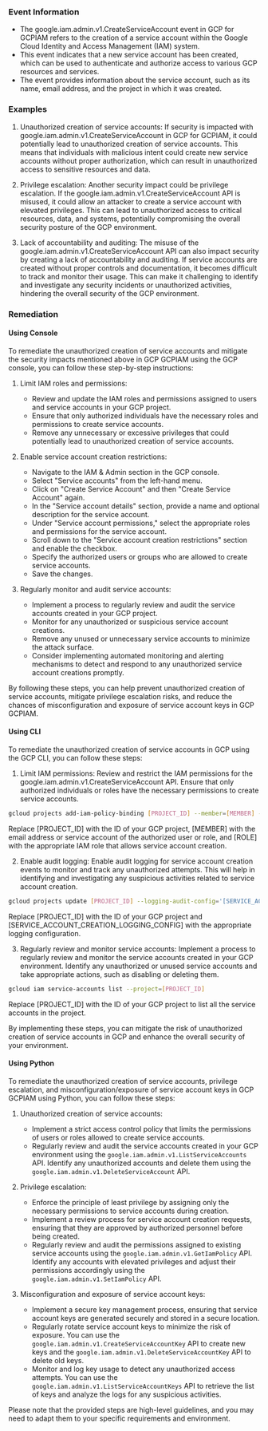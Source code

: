 
### Event Information

- The google.iam.admin.v1.CreateServiceAccount event in GCP for GCPIAM refers to the creation of a service account within the Google Cloud Identity and Access Management (IAM) system.
- This event indicates that a new service account has been created, which can be used to authenticate and authorize access to various GCP resources and services.
- The event provides information about the service account, such as its name, email address, and the project in which it was created.


### Examples

1. Unauthorized creation of service accounts: If security is impacted with google.iam.admin.v1.CreateServiceAccount in GCP for GCPIAM, it could potentially lead to unauthorized creation of service accounts. This means that individuals with malicious intent could create new service accounts without proper authorization, which can result in unauthorized access to sensitive resources and data.

2. Privilege escalation: Another security impact could be privilege escalation. If the google.iam.admin.v1.CreateServiceAccount API is misused, it could allow an attacker to create a service account with elevated privileges. This can lead to unauthorized access to critical resources, data, and systems, potentially compromising the overall security posture of the GCP environment.

3. Lack of accountability and auditing: The misuse of the google.iam.admin.v1.CreateServiceAccount API can also impact security by creating a lack of accountability and auditing. If service accounts are created without proper controls and documentation, it becomes difficult to track and monitor their usage. This can make it challenging to identify and investigate any security incidents or unauthorized activities, hindering the overall security of the GCP environment.

### Remediation

#### Using Console

To remediate the unauthorized creation of service accounts and mitigate the security impacts mentioned above in GCP GCPIAM using the GCP console, you can follow these step-by-step instructions:

1. Limit IAM roles and permissions:
   - Review and update the IAM roles and permissions assigned to users and service accounts in your GCP project.
   - Ensure that only authorized individuals have the necessary roles and permissions to create service accounts.
   - Remove any unnecessary or excessive privileges that could potentially lead to unauthorized creation of service accounts.

2. Enable service account creation restrictions:
   - Navigate to the IAM & Admin section in the GCP console.
   - Select "Service accounts" from the left-hand menu.
   - Click on "Create Service Account" and then "Create Service Account" again.
   - In the "Service account details" section, provide a name and optional description for the service account.
   - Under "Service account permissions," select the appropriate roles and permissions for the service account.
   - Scroll down to the "Service account creation restrictions" section and enable the checkbox.
   - Specify the authorized users or groups who are allowed to create service accounts.
   - Save the changes.

3. Regularly monitor and audit service accounts:
   - Implement a process to regularly review and audit the service accounts created in your GCP project.
   - Monitor for any unauthorized or suspicious service account creations.
   - Remove any unused or unnecessary service accounts to minimize the attack surface.
   - Consider implementing automated monitoring and alerting mechanisms to detect and respond to any unauthorized service account creations promptly.

By following these steps, you can help prevent unauthorized creation of service accounts, mitigate privilege escalation risks, and reduce the chances of misconfiguration and exposure of service account keys in GCP GCPIAM.

#### Using CLI

To remediate the unauthorized creation of service accounts in GCP using the GCP CLI, you can follow these steps:

1. Limit IAM permissions: Review and restrict the IAM permissions for the google.iam.admin.v1.CreateServiceAccount API. Ensure that only authorized individuals or roles have the necessary permissions to create service accounts.

```bash
gcloud projects add-iam-policy-binding [PROJECT_ID] --member=[MEMBER] --role=[ROLE]
```

Replace [PROJECT_ID] with the ID of your GCP project, [MEMBER] with the email address or service account of the authorized user or role, and [ROLE] with the appropriate IAM role that allows service account creation.

2. Enable audit logging: Enable audit logging for service account creation events to monitor and track any unauthorized attempts. This will help in identifying and investigating any suspicious activities related to service account creation.

```bash
gcloud projects update [PROJECT_ID] --logging-audit-config='[SERVICE_ACCOUNT_CREATION_LOGGING_CONFIG]'
```

Replace [PROJECT_ID] with the ID of your GCP project and [SERVICE_ACCOUNT_CREATION_LOGGING_CONFIG] with the appropriate logging configuration.

3. Regularly review and monitor service accounts: Implement a process to regularly review and monitor the service accounts created in your GCP environment. Identify any unauthorized or unused service accounts and take appropriate actions, such as disabling or deleting them.

```bash
gcloud iam service-accounts list --project=[PROJECT_ID]
```

Replace [PROJECT_ID] with the ID of your GCP project to list all the service accounts in the project.

By implementing these steps, you can mitigate the risk of unauthorized creation of service accounts in GCP and enhance the overall security of your environment.

#### Using Python

To remediate the unauthorized creation of service accounts, privilege escalation, and misconfiguration/exposure of service account keys in GCP GCPIAM using Python, you can follow these steps:

1. Unauthorized creation of service accounts:
   - Implement a strict access control policy that limits the permissions of users or roles allowed to create service accounts.
   - Regularly review and audit the service accounts created in your GCP environment using the `google.iam.admin.v1.ListServiceAccounts` API. Identify any unauthorized accounts and delete them using the `google.iam.admin.v1.DeleteServiceAccount` API.

2. Privilege escalation:
   - Enforce the principle of least privilege by assigning only the necessary permissions to service accounts during creation.
   - Implement a review process for service account creation requests, ensuring that they are approved by authorized personnel before being created.
   - Regularly review and audit the permissions assigned to existing service accounts using the `google.iam.admin.v1.GetIamPolicy` API. Identify any accounts with elevated privileges and adjust their permissions accordingly using the `google.iam.admin.v1.SetIamPolicy` API.

3. Misconfiguration and exposure of service account keys:
   - Implement a secure key management process, ensuring that service account keys are generated securely and stored in a secure location.
   - Regularly rotate service account keys to minimize the risk of exposure. You can use the `google.iam.admin.v1.CreateServiceAccountKey` API to create new keys and the `google.iam.admin.v1.DeleteServiceAccountKey` API to delete old keys.
   - Monitor and log key usage to detect any unauthorized access attempts. You can use the `google.iam.admin.v1.ListServiceAccountKeys` API to retrieve the list of keys and analyze the logs for any suspicious activities.

Please note that the provided steps are high-level guidelines, and you may need to adapt them to your specific requirements and environment.

